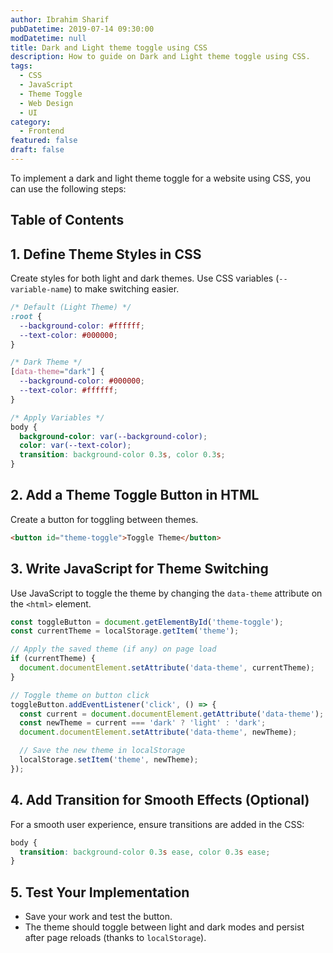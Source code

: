 ```yaml
---
author: Ibrahim Sharif
pubDatetime: 2019-07-14 09:30:00
modDatetime: null
title: Dark and Light theme toggle using CSS
description: How to guide on Dark and Light theme toggle using CSS.
tags:
  - CSS
  - JavaScript
  - Theme Toggle
  - Web Design
  - UI
category:
  - Frontend
featured: false
draft: false
---
```



To implement a dark and light theme toggle for a website using CSS, you can use the following steps:

## Table of Contents

## 1. **Define Theme Styles in CSS**

Create styles for both light and dark themes. Use CSS variables (`--variable-name`) to make switching easier.

```css
/* Default (Light Theme) */
:root {
  --background-color: #ffffff;
  --text-color: #000000;
}

/* Dark Theme */
[data-theme="dark"] {
  --background-color: #000000;
  --text-color: #ffffff;
}

/* Apply Variables */
body {
  background-color: var(--background-color);
  color: var(--text-color);
  transition: background-color 0.3s, color 0.3s;
}
```



## 2. **Add a Theme Toggle Button in HTML**

Create a button for toggling between themes.

```html
<button id="theme-toggle">Toggle Theme</button>
```



## 3. **Write JavaScript for Theme Switching**

Use JavaScript to toggle the theme by changing the `data-theme` attribute on the `<html>` element.

```javascript
const toggleButton = document.getElementById('theme-toggle');
const currentTheme = localStorage.getItem('theme');

// Apply the saved theme (if any) on page load
if (currentTheme) {
  document.documentElement.setAttribute('data-theme', currentTheme);
}

// Toggle theme on button click
toggleButton.addEventListener('click', () => {
  const current = document.documentElement.getAttribute('data-theme');
  const newTheme = current === 'dark' ? 'light' : 'dark';
  document.documentElement.setAttribute('data-theme', newTheme);

  // Save the new theme in localStorage
  localStorage.setItem('theme', newTheme);
});
```



## 4. **Add Transition for Smooth Effects (Optional)**

For a smooth user experience, ensure transitions are added in the CSS:

```css
body {
  transition: background-color 0.3s ease, color 0.3s ease;
}
```


## 5. **Test Your Implementation**

- Save your work and test the button.
- The theme should toggle between light and dark modes and persist after page reloads (thanks to `localStorage`).
